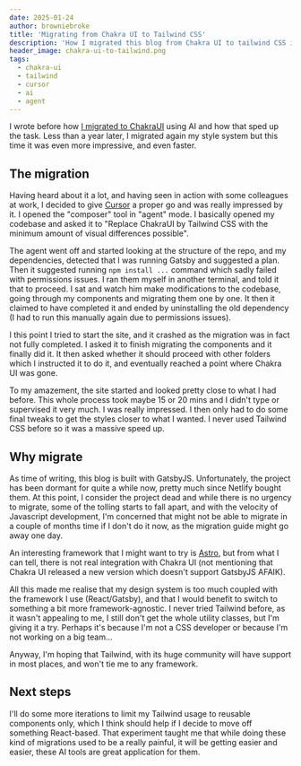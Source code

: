 ```yaml
---
date: 2025-01-24
author: browniebroke
title: 'Migrating from Chakra UI to Tailwind CSS'
description: 'How I migrated this blog from Chakra UI to tailwind CSS in a matter of hours using Cursor'
header_image: chakra-ui-to-tailwind.png
tags:
  - chakra-ui
  - tailwind
  - cursor
  - ai
  - agent
---
```


I wrote before how [I migrated to ChakraUI](/blog/migrate-my-site-design-system-to-chakra-ui-with-chatgpt/) using AI and how that sped up the task. Less than a year later, I migrated again my style system but this time it was even more impressive, and even faster.

## The migration

Having heard about it a lot, and having seen in action with some colleagues at work, I decided to give [Cursor](https://www.cursor.com/) a proper go and was really impressed by it. I opened the "composer" tool in "agent" mode. I basically opened my codebase and asked it to "Replace ChakraUI by Tailwind CSS with the minimum amount of visual differences possible".

The agent went off and started looking at the structure of the repo, and my dependencies, detected that I was running Gatsby and suggested a plan. Then it suggested running `npm install ...` command which sadly failed with permissions issues. I ran them myself in another terminal, and told it that to proceed. I sat and watch him make modifications to the codebase, going through my components and migrating them one by one. It then it claimed to have completed it and ended by uninstalling the old dependency (I had to run this manually again due to permissions issues).

I this point I tried to start the site, and it crashed as the migration was in fact not fully completed. I asked it to finish migrating the components and it finally did it. It then asked whether it should proceed with other folders which I instructed it to do it, and eventually reached a point where Chakra UI was gone.

To my amazement, the site started and looked pretty close to what I had before. This whole process took maybe 15 or 20 mins and I didn't type or supervised it very much. I was really impressed. I then only had to do some final tweaks to get the styles closer to what I wanted. I never used Tailwind CSS before so it was a massive speed up.

## Why migrate

As time of writing, this blog is built with GatsbyJS. Unfortunately, the project has been dormant for quite a while now, pretty much since Netlify bought them. At this point, I consider the project dead and while there is no urgency to migrate, some of the tolling starts to fall apart, and with the velocity of Javascript development, I'm concerned that might not be able to migrate in a couple of months time if I don't do it now, as the migration guide might go away one day.

An interesting framework that I might want to try is [Astro](https://docs.astro.build/en/guides/migrate-to-astro/from-gatsby/), but from what I can tell, there is not real integration with Chakra UI (not mentioning that Chakra UI released a new version which doesn't support GatsbyJS AFAIK).

All this made me realise that my design system is too much coupled with the framework I use (React/Gatsby), and that I would benefit to switch to something a bit more framework-agnostic. I never tried Tailwind before, as it wasn't appealing to me, I still don't get the whole utility classes, but I'm giving it a try. Perhaps it's because I'm not a CSS developer or because I'm not working on a big team...

Anyway, I'm hoping that Tailwind, with its huge community will have support in most places, and won't tie me to any framework.

## Next steps

I'll do some more iterations to limit my Tailwind usage to reusable components only, which I think should help if I decide to move off something React-based. That experiment taught me that while doing these kind of migrations used to be a really painful, it will be getting easier and easier, these AI tools are great application for them.
